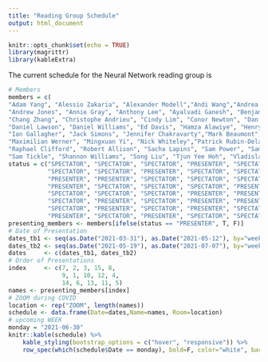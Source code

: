 ```yaml
---
title: "Reading Group Schedule"
output: html_document
---
```


```r
knitr::opts_chunk$set(echo = TRUE)
library(magrittr)
library(kableExtra)
```

The current schedule for the Neural Network reading group is


```r
# Members
members = c(
"Adam Yang", "Alessio Zakaria", "Alexander Modell","Andi Wang","Andrea Becsek",
"Andrew Jones", "Annie Gray", "Anthony Lee", "Ayalvadi Ganesh", "Benjamin Barrett", 
"Chang Zhang", "Christophe Andrieu", "Cindy Lim", "Conor Newton", "Dan Ward",
"Daniel Lawson", "Daniel Williams", "Ed Davis", "Hamza Alawiye", "Henry Reeve", 
"Ian Gallagher", "Jack Simons", "Jennifer Chakravarty","Mark Beaumont","Mauro Camara Escudero", 
"Maximilian Werner", "Mingxuan Yi", "Nick Whiteley","Patrick Rubin-Delanchy", "Pierre-Aurelien Gilliot", 
"Raphael Clifford", "Robert Allison", "Sacha Lapins", "Sam Power", "Sam Stockman", 
"Sam Tickle", "Shannon Williams", "Song Liu", "Tjun Yee Hoh", "Vladislav Tadic")
status = c("SPECTATOR", "SPECTATOR", "SPECTATOR", "PRESENTER", "SPECTATOR", 
           "SPECTATOR", "SPECTATOR", "PRESENTER", "SPECTATOR", "SPECTATOR", 
           "PRESENTER", "PRESENTER", "SPECTATOR", "SPECTATOR", "SPECTATOR",
           "PRESENTER", "SPECTATOR", "SPECTATOR", "SPECTATOR", "PRESENTER", 
           "SPECTATOR", "SPECTATOR", "SPECTATOR", "PRESENTER", "PRESENTER", 
           "SPECTATOR", "PRESENTER", "SPECTATOR", "PRESENTER", "PRESENTER", 
           "SPECTATOR", "PRESENTER", "SPECTATOR", "PRESENTER", "SPECTATOR", 
           "PRESENTER", "SPECTATOR", "PRESENTER", "SPECTATOR", "SPECTATOR")
presenting_members <- members[ifelse(status == "PRESENTER", T, F)]
# Date of Presentation
dates_tb1 <- seq(as.Date("2021-03-31"), as.Date("2021-05-12"), by="weeks")
dates_tb2 <- seq(as.Date("2021-05-19"), as.Date("2021-07-07"), by="weeks")
dates     <- c(dates_tb1, dates_tb2)
# Order of Presentations
index     <- c(7, 2, 3, 15, 8, 
               9, 1, 10, 12, 4, 
               14, 6, 13, 11, 5)
names <- presenting_members[index]
# ZOOM during COVID
location <- rep("ZOOM", length(names))
schedule <- data.frame(Date=dates,Name=names, Room=location)
# upcoming WEEK
monday = "2021-06-30"
knitr::kable(schedule) %>% 
    kable_styling(bootstrap_options = c("hover", "responsive")) %>% 
    row_spec(which(schedule$Date == monday), bold=F, color="white", background="#0066ff")
```



<!-- <style> -->
<!-- table, th, td { -->
<!--   border: 1px solid black; -->
<!--   border-collapse: collapse; -->
<!-- } -->
<!-- th, td { -->
<!--   padding: 15px; -->
<!-- } -->
<!-- </style> -->

<!-- <table> -->
<!--   <tr> -->
<!--     <th>Date</th> -->
<!--     <th>Name</th> -->
<!--   </tr> -->
<!--   <tr> -->
<!--     <td>17th December</td> -->
<!--     <td>Anthony Lee</td> -->
<!--   </tr> -->
<!--   <tr> -->
<!--     <td>14th January</td> -->
<!--     <td>Song Liu</td> -->
<!--   </tr> -->
<!--   <tr> -->
<!--     <td>21st January</td> -->
<!--     <td>Mark Beaumont</td> -->
<!--   </tr> -->
<!--   <tr> -->
<!--     <td>28th January</td> -->
<!--     <td>Mauro Camara Escudero</td> -->
<!--   </tr> -->
<!--   <tr> -->
<!--     <td>4th February</td> -->
<!--     <td>Patrick Rubin-Delanchy</td> -->
<!--   </tr> -->
<!--   <tr> -->
<!--     <td>11th February</td> -->
<!--     <td>Andi Wang</td> -->
<!--   </tr> -->
<!--   <tr> -->
<!--     <td>18th February</td> -->
<!--     <td>Mathieu Gerber</td> -->
<!--   </tr> -->
<!--   <tr> -->
<!--     <td>25th February</td> -->
<!--     <td>Nick Whiteley</td> -->
<!--   </tr> -->
<!-- </table> -->


